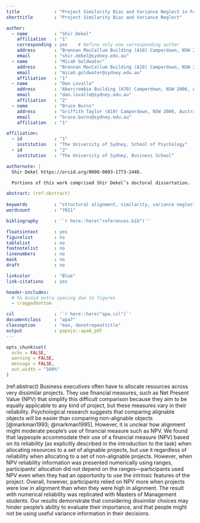```yaml
---
title             : "Project Similarity Bias and Variance Neglect in Forecast Metric Evaluation"
shorttitle        : "Project Similarity Bias and Variance Neglect"

author: 
  - name          : "Shir Dekel"
    affiliation   : "1"
    corresponding : yes    # Define only one corresponding author
    address       : "Brennan MacCallum Building (A18) Camperdown, NSW 2006, Australia"
    email         : "shir.dekel@sydney.edu.au"
  - name          : "Micah Goldwater"
    address       : "Brennan MacCallum Building (A18) Camperdown, NSW 2006, Australia"
    email         : "micah.goldwater@sydney.edu.au"
    affiliation   : "1"
  - name          : "Dan Lovallo"
    address       : "Abercrombie Building (H70) Camperdown, NSW 2006, Australia"
    email         : "dan.lovallo@sydney.edu.au"
    affiliation   : "2"
  - name          : "Bruce Burns"
    address       : "Griffith Taylor (A19) Camperdown, NSW 2006, Australia"
    email         : "bruce.burns@sydney.edu.au"
    affiliation   : "1"

affiliation:
  - id            : "1"
    institution   : "The University of Sydney, School of Psychology"
  - id            : "2"
    institution   : "The University of Sydney, Business School"

authornote: |
  Shir Dekel https://orcid.org/0000-0003-1773-2446.  

  Portions of this work comprised Shir Dekel’s doctoral dissertation.

abstract: (ref:abstract)
  
keywords          : "structural alignment, similarity, variance neglect, Net Present Value, capital allocation"
wordcount         : "7011"

bibliography      : '`r here::here("references.bib")`'

floatsintext      : yes
figurelist        : no
tablelist         : no
footnotelist      : no
linenumbers       : no
mask              : no
draft             : no

linkcolor         : "Blue"
link-citations    : yes

header-includes:
  # %% Avoid extra spacing due to figures
  - \raggedbottom

csl               : '`r here::here("apa.csl")`'
documentclass     : "apa7"
classoption       : "man, donotrepeattitle"
output            : papaja::apa6_pdf
---
```


```r
opts_chunk$set(
  echo = FALSE,
  warning = FALSE,
  message = FALSE,
  out.width = "100%"
)
```

(ref:abstract) Business executives often have to allocate resources across very
dissimilar projects. They use financial measures, such as Net Present Value
(NPV) that simplify this difficult comparison because they aim to be equally
applicable to any kind of project, but these measures vary in their reliability.
Psychological research suggests that comparing alignable objects will be easier
than comparing non-alignable objects [@markman1993; @markman1995]. However, it
is unclear how alignment might moderate people's use of financial measure such
as NPV. We found that laypeople accommodate their use of a financial measure
(NPV) based on its reliability (as explicitly described in the introduction to
the task) when allocating resources to a set of alignable projects, but use it
regardless of reliability when allocating to a set of non-alignable projects.
However, when NPV reliability information was presented numerically using
ranges, participants' allocation did not depend on the ranges---participants
used NPV even when they had an opportunity to use the intrinsic features of the
project. Overall, however, participants relied on NPV more when projects were
low in alignment than when they were high in alignment. The result with
numerical reliability was replicated with Masters of Management students. Our
results demonstrate that considering dissimilar choices may hinder people's
ability to evaluate their importance, and that people might not be using useful
variance information in their decisions.

